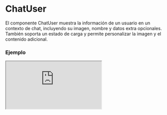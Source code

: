 # ChatUser

El componente ChatUser muestra la información de un usuario en un contexto de chat, incluyendo su imagen, nombre y datos extra opcionales. También soporta un estado de carga y permite personalizar la imagen y el contenido adicional.


### Ejemplo

<Iframe
  minHeightIframe="30dvh"
  src="https://fenextjs-component-storybook.vercel.app/iframe.html?args=&id=chat-user--index&viewMode=story"
/>

### Importación

Para importar el componente ChatUser, se puede hacer desde fenextjs

```tsx copy
import { ChatUser } from "fenextjs";
```

### Parámetros

| Parámetro | Tipo                | Requerido | Default                                  | Descripcion                                                                                                    |
| --------- | ------------------- | --------- | ---------------------------------------- | -------------------------------------------------------------------------------------------------------------- |
| name      | string              | no        | undefined                                | El nombre del usuario que se mostrará en el componente.                                                        |
| img       | Partial\<ImgProps\> | no        | undefined                                | Propiedades de la imagen del usuario, incluyendo la URL o cualquier atributo de la imagen.                     |
| role      | string              | no        | undefined                                | El rol del usuario, usado para aplicar clases CSS adicionales al componente.                                   |
| loader    | boolean             | no        | false                                    | Indica si el componente está en estado de carga, mostrando placeholders en lugar del contenido real.           |
| imgProps  | Partial\<ImgProps\> | no        | \{ imgIf404: FenextImgUserPlaceholder \} | Propiedades adicionales para el componente Img, permitiendo personalizar cómo se maneja la imagen del usuario. |
| extraData | ReactNode           | no        | undefined                                | Contenido adicional que se mostrará junto al nombre del usuario, como información adicional o etiquetas.       |

### Storybook

Para ver el storybook del componente lo puede hacer con este [link](https://fenextjs-component-storybook.vercel.app/?path=/story/chat-user--index)

### Usos

- Usuario básico

```tsx copy
<ChatUser name="Juan Perez" role="admin" />
```

- Usuario con datos extra

```tsx copy
<ChatUser name="Maria" extraData={<span>Conectado</span>} />
```

- Usuario en estado de carga

```tsx copy
<ChatUser loader={true} />
```

